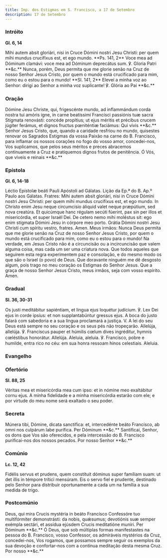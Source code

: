 ```yaml
---
title: Imp. dos Estigmas em S. Francisco, a 17 de Setembro
description: 17 de Setembro
---
```


### Intróito

**Gl. 6, 14**

<div class="side-by-side not-content">
  <span class="text-justify">
    Mihi autem absit gloriári, nisi in Cruce Dómini nostri Jesu Christi: per
    quem mihi mundus crucifíxus est, et ego mundo. **Ps. 141, 2** Voce mea ad
    Dóminum clamávi: voce mea ad Dóminum deprecátus sum. ℣. Gloria Patri **&c.**
  </span>
  <span class="text-justify">
    Nunca, porém, Deus permita que me glorie senão na Cruz de nosso Senhor Jesus
    Cristo, por quem o mundo está crucificado para mim, como eu o estou para o
    mundo! **Sl. 141, 2** Elevei a minha voz ao Senhor: dirigi ao Senhor a minha
    voz suplicante! ℣. Glória ao Pai **&c.**
  </span>
</div>

### Oração

<div class="side-by-side not-content">
  <span class="text-justify">
    Dómine Jesu Christe, qui, frigescénte mundo, ad inflammándum corda nostra
    tui amóris igne, in carne beatíssimi Francísci passiónis tuæ sacra Stígmata
    renovásti: concéde propítius; ut ejus méritis et précibus crucem júgiter
    ferámus, et dignos fructus pœniténtiæ faciámus: Qui vivis **&c.**
  </span>
  <span class="text-justify">
    Senhor Jesus Cristo, que, quando a caridade resfriou no mundo, quisestes
    renovar os Sagrados Estigmas da vossa Paixão na carne do B. Francisco, para
    inflamar os nossos corações no fogo do vosso amor, concedei-nos, Vos
    suplicamos, que pelos seus méritos e preces abracemos continuamente a Cruz e
    pratiquemos dignos frutos de penitência. Ó Vós, que viveis e reinais **&c.**
  </span>
</div>

### Epístola

**Gl. 6, 14-18**

<div class="side-by-side not-content">
  <span class="text-justify">
    Léctio Epístolæ beáti Pauli Apóstoli ad Gálatas.
  </span>
  <span class="text-justify">Lição da Ep.ª do B. Ap.º Paulo aos Gálatas.</span>
  <span class="text-justify">
    Fratres: Mihi autem absit gloriári, nisi in Cruce Dómini nostri Jesu
    Christi: per quem mihi mundus crucifíxus est, et ego mundo. In Christo enim
    Jesu neque circumcísio áliquid valet neque præpútium, sed nova creatúra. Et
    quicúmque hanc régulam secúti fúerint, pax sin per illos et misericórdia, et
    super Israël Dei. De cetero nemo mihi moléstus sit: ego enim stígmata Dómini
    Jesu in córpore meo porto. Grátia Dómini nostri Jesu Christi cum spíritu
    vestro, fratres. Amen.
  </span>
  <span class="text-justify">
    Meus irmãos: Nunca Deus permita que me glorie senão na Cruz de nosso Senhor
    Jesus Cristo, por quem o mundo está crucificado para mim, como eu o estou
    para o mundo! Na verdade, em Jesus Cristo não é a circuncisão ou a
    incircuncisão que valem alguma coisa, mas cada um ser uma criatura nova. Que
    todos aqueles que seguirem esta regra experimentem paz e consolação, e do
    mesmo modo os que são o Israel (o povo) de Deus. Que doravante ninguém me dê
    desgosto algum, pois trago no meu coração os Estigmas do Senhor Jesus. Que a
    graça de nosso Senhor Jesus Cristo, meus irmãos, seja com vosso espírito.
    Amen.
  </span>
</div>

### Gradual

**Sl. 36, 30-31**

<div class="side-by-side not-content">
  <span class="text-justify">
    Os justi meditábitur sapiéntiam, et lingua ejus loquétur judícium. ℣. Lex
    Dei ejus in corde ipsíus: et non supplantabúntur gressus ejus.
  </span>
  <span class="text-justify">
    A boca do justo falará com sabedoria e a sua língua proclamará a justiça. V.
    A lei do seu Deus está sempre no seu coração e os seus pés não tropeçarão.
  </span>
  <span class="text-justify">
    Allelúja, allelúja. ℣. Francíscus pauper et húmilis cœlum dives ingréditur,
    hymnis cœléstibus honorátur. Allelúja.
  </span>
  <span class="text-justify">
    Aleluia, aleluia. ℣. Francisco, pobre e humilde, entra rico no céu: em sua
    honra ressoam hinos celestiais. Aleluia.
  </span>
</div>

### Evangelho


<LinkCard
  title="Intróito Mártir Pontífice"
  href="/missal/comum/3martirpontifice#evangelho"
/>

### Ofertório

**Sl. 88, 25**

<div class="side-by-side not-content">
  <span class="text-justify">
    Véritas mea et misericórdia mea cum ipso: et in nómine meo exaltábitur cornu
    ejus.
  </span>
  <span class="text-justify">
    A minha fidelidade e a minha misericórdia estarão com ele; e por virtude do
    meu nome será exaltado o seu poder.
  </span>
</div>

### Secreta

<div class="side-by-side not-content">
  <span class="text-justify">
    Múnera tibi, Dómine, dicata sanctífica: et, intercedénte beáto Francísco, ab
    omni nos culpárum labe purífica. Per Dóminum **&c.**
  </span>
  <span class="text-justify">
    Santificai, Senhor, os dons que Vos são oferecidos, e pela intercessão do B.
    Francisco purificai-nos dos nossos pecados. Por nosso Senhor **&c.**
  </span>
</div>

### Comúnio

**Lc. 12, 42**

<div class="side-by-side not-content">
  <span class="text-justify">
    Fidélis servus et prudens, quem constítuit dóminus super famíliam suam: ut
    det illis in témpore trítici mensúram.
  </span>
  <span class="text-justify">
    Eis o servo fiel e prudente, destinado pelo Senhor para distribuir
    oportunamente a cada um na família a sua medida de trigo.
  </span>
</div>

### Postcomúnio

<div class="side-by-side not-content">
  <span class="text-justify">
    Deus, qui mira Crucis mystéria in beáto Francísco Confessóre tuo
    multifórmiter demonstrásti: da nobis, quǽsumus; devotiónis suæ semper
    exémpla sectári, et assídua ejúsdem Crucis meditatióne muníri. Per Dóminum
    **&c.**
  </span>
  <span class="text-justify">
    Ó Deus, que sob múltiplas formas manifestastes na pessoa do B. Francisco,
    vosso Confessor, os admiráveis mystérios da Cruz, concedei-nos, Vos rogamos,
    que possamos sempre seguir os exemplos da sua devoção e confortar-nos com a
    contínua meditação desta mesma Cruz. Por nosso **&c.**
  </span>
</div>
